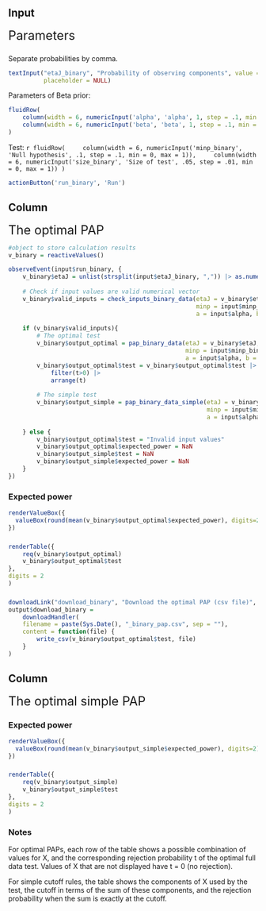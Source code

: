 Input {data-width=300}
-------------------------------------

<font style="font-size: 25px">Parameters </font> 
    
###
    
Separate probabilities by comma.
```r
textInput("etaJ_binary", "Probability of observing components", value = "0.9,0.5", width = NULL,
          placeholder = NULL)
```


Parameters of Beta prior:
```r
fluidRow(
    column(width = 6, numericInput('alpha', 'alpha', 1, step = .1, min = 0)),
    column(width = 6, numericInput('beta', 'beta', 1, step = .1, min = 0))
)
```

Test:
    ```r
fluidRow(
    column(width = 6, numericInput('minp_binary', 'Null hypothesis', .1, step = .1, min = 0, max = 1)),
    column(width = 6, numericInput('size_binary', 'Size of test', .05, step = .01, min = 0, max = 1))
)
```



```r
actionButton('run_binary', 'Run')
```





Column {data-width=350}
-------------------------------------
    
<font style="font-size: 25px">The optimal PAP</font>     
    
```r
#object to store calculation results
v_binary = reactiveValues()

observeEvent(input$run_binary, {
    v_binary$etaJ = unlist(strsplit(input$etaJ_binary, ",")) |> as.numeric()
    
    # Check if input values are valid numerical vector
    v_binary$valid_inputs = check_inputs_binary_data(etaJ = v_binary$etaJ,
                                                     minp = input$minp_binary, size = input$size_binary,
                                                     a = input$alpha, b = input$beta)
    
    if (v_binary$valid_inputs){ 
        # The optimal test
        v_binary$output_optimal = pap_binary_data(etaJ = v_binary$etaJ,
                                                  minp = input$minp_binary, size = input$size_binary,
                                                  a = input$alpha, b = input$beta) 
        v_binary$output_optimal$test = v_binary$output_optimal$test |>
            filter(t>0) |>
            arrange(t)
        
        # The simple test
        v_binary$output_simple = pap_binary_data_simple(etaJ = v_binary$etaJ,
                                                        minp = input$minp_binary, size = input$size_binary,
                                                        a = input$alpha, b = input$beta)
        
    } else {
        v_binary$output_optimal$test = "Invalid input values"
        v_binary$output_optimal$expected_power = NaN
        v_binary$output_simple$test = NaN
        v_binary$output_simple$expected_power = NaN
    }
})
```


### Expected power {data-height=75}

```r
renderValueBox({
  valueBox(round(mean(v_binary$output_optimal$expected_power), digits=2))
})
```

###
```r
renderTable({
    req(v_binary$output_optimal)
    v_binary$output_optimal$test
},
digits = 2
)
```




### {data-height=75}

```r
downloadLink("download_binary", "Download the optimal PAP (csv file)", style = "font-size: 20px;")
output$download_binary = 
    downloadHandler(
    filename = paste(Sys.Date(), "_binary_pap.csv", sep = ""),
    content = function(file) {
        write_csv(v_binary$output_optimal$test, file)
    }
)
```

Column {data-width=350}
-------------------------------------

<font style="font-size: 25px">The optimal simple PAP</font> 

### Expected power {data-height=75}

```r
renderValueBox({
  valueBox(round(mean(v_binary$output_simple$expected_power), digits=2))
})
```

### {data-height=400}
```r
renderTable({
    req(v_binary$output_simple)
    v_binary$output_simple$test
},
digits = 2
)
```



### Notes

For optimal PAPs, each row of the table shows a possible combination of values for X, and the corresponding rejection probability t of the optimal full data test.
Values of X that are not displayed have t = 0 (no rejection).

For simple cutoff rules, the table shows the components of X used by the test, the cutoff in terms of the sum of these components, and the rejection probability when the sum is exactly at the cutoff.
